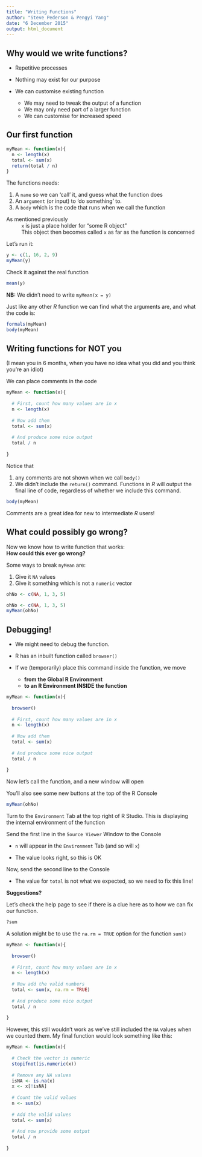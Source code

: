 ```yaml
---
title: "Writing Functions"
author: "Steve Pederson & Pengyi Yang"
date: "6 December 2015"
output: html_document
---
```


## Why would we write functions?

- Repetitive processes

- Nothing may exist for our purpose

- We can customise existing function
    + We may need to tweak the output of a function
    + We may only need part of a larger function
    + We can customise for increased speed

## Our first function

```r
myMean <- function(x){
  n <- length(x)
  total <- sum(x)
  return(total / n)
}
```

The functions needs:

1. A `name` so we can 'call' it, and guess what the function does
2. An `argument` (or input) to 'do something' to.  
3. A `body` which is the code that runs when we call the function


As mentioned previously
 : `x` is just a place holder for "some R object"
 : This object then becomes called `x` as far as the function is concerned

Let's run it:

```r
y <- c(1, 16, 2, 9)
myMean(y)
```

Check it against the real function

```r
mean(y)
```

**NB:** We didn't need to write `myMean(x = y)`

Just like any other *R* function we can find what the arguments are, and what the code is:
```r
formals(myMean)
body(myMean)
```


## Writing functions for NOT you

(I mean you in 6 months, when you have no idea what you did and you think you're an idiot)

We can place comments in the code

```r
myMean <- function(x){
  
  # First, count how many values are in x
  n <- length(x)
  
  # Now add them
  total <- sum(x)
  
  # And produce some nice output
  total / n
  
}
```


Notice that

1. any comments are not shown when we call `body()`
2. We didn't include the `return()` command. Functions in *R* will output the final line of code, regardless of whether we include this command.

```r
body(myMean)
```

Comments are a great idea for new to intermediate *R* users!

## What could possibly go wrong?

Now we know how to write function that works:  
**How could this ever go wrong?**

Some ways to break `myMean` are:

1. Give it `NA` values
2. Give it something which is not a `numeric` vector

```r
ohNo <- c(NA, 1, 3, 5)
```


```r
ohNo <- c(NA, 1, 3, 5)
myMean(ohNo)
```

## Debugging!

- We might need to debug the function.

- R has an inbuilt function called `browser()`

- If we (temporarily) place this command inside the function, we move
    + **from the Global R Environment**  
    + **to an R Environment INSIDE the function**


```r
myMean <- function(x){
  
  browser()
  
  # First, count how many values are in x
  n <- length(x)
  
  # Now add them
  total <- sum(x)
  
  # And produce some nice output
  total / n
  
}
```

Now let's call the function, and a new window will open

You'll also see some new buttons at the top of the R Console

```r
myMean(ohNo)
```

Turn to the `Environment` Tab at the top right of R Studio.
This is displaying the internal environment of the function

Send the first line in the `Source Viewer` Window to the Console

- `n` will appear in the `Environment` Tab (and so will `x`)

- The value looks right, so this is OK

Now, send the second line to the Console

- The value for `total` is not what we expected, so we need to fix this line!

**Suggestions?**

Let's check the help page to see if there is a clue here as to how we can fix our function.

```r
?sum
```

A solution might be to use the `na.rm = TRUE` option for the function `sum()`

```r
myMean <- function(x){
  
  browser()
  
  # First, count how many values are in x
  n <- length(x)
  
  # Now add the valid numbers
  total <- sum(x, na.rm = TRUE)
  
  # And produce some nice output
  total / n
  
}
```

However, this still wouldn't work as we've still included the `NA` values when we counted them.
My final function would look something like this:
```r
myMean <- function(x){
  
  # Check the vector is numeric
  stopifnot(is.numeric(x))
  
  # Remove any NA values
  isNA <- is.na(x)
  x <- x[!isNA]
  
  # Count the valid values
  n <- sum(x)
  
  # Add the valid values
  total <- sum(x)
  
  # And now provide some output
  total / n
  
}
```

